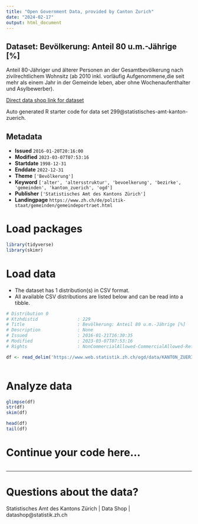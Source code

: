 ```yaml
---
title: "Open Government Data, provided by Canton Zurich"
date: "2024-02-17"
output: html_document
---
```


## Dataset: Bevölkerung: Anteil 80 u.m.-Jährige [%]

Anteil 80-Jähriger und älterer Personen an der Gesamtbevölkerung nach zivilrechtlichem Wohnsitz (ab 2010 inkl. vorläufig Aufgenommene,die seit mehr als einem Jahr in der Gemeinde leben, aber ohne Wochenaufenthalter und Asylbewerber). 

[Direct data shop link for dataset](https://www.zh.ch/de/politik-staat/statistik-daten/datenkatalog.html#/datasets/299@statistisches-amt-kanton-zuerich)

Auto generated R starter code for data set 299@statistisches-amt-kanton-zuerich.

## Metadata

- **Issued** `2016-01-20T20:16:00`
- **Modified** `2023-03-07T07:53:16`
- **Startdate** `1998-12-31`
- **Enddate** `2022-12-31`
- **Theme** `['Bevölkerung']`
- **Keyword** `['alter', 'altersstruktur', 'bevoelkerung', 'bezirke', 'gemeinden', 'kanton_zuerich', 'ogd']`
- **Publisher** `['Statistisches Amt des Kantons Zürich']`
- **Landingpage** `https://www.zh.ch/de/politik-staat/gemeinden/gemeindeportraet.html`


# Load packages

```r

library(tidyverse)
library(skimr)

```

# Load data

-   The dataset has 1 distribution(s) in CSV format.
-   All available CSV distributions are listed below and can be read into a tibble.

```r

# Distribution 0
# Ktzhdistid               : 229
# Title                    : Bevölkerung: Anteil 80 u.m.-Jährige [%]
# Description              : None
# Issued                   : 2016-01-21T16:30:35
# Modified                 : 2023-03-07T07:53:16
# Rights                   : NonCommercialAllowed-CommercialAllowed-ReferenceRequired

df <- read_delim('https://www.web.statistik.zh.ch/ogd/data/KANTON_ZUERICH_91.csv')



```

# Analyze data

```r

glimpse(df)
str(df)
skim(df)

head(df)
tail(df)

```

# Continue your code here...

```r

```

------------------------------------------------------------------------

# Questions about the data?

Statistisches Amt des Kantons Zürich | Data Shop | datashop@statistik.zh.ch
